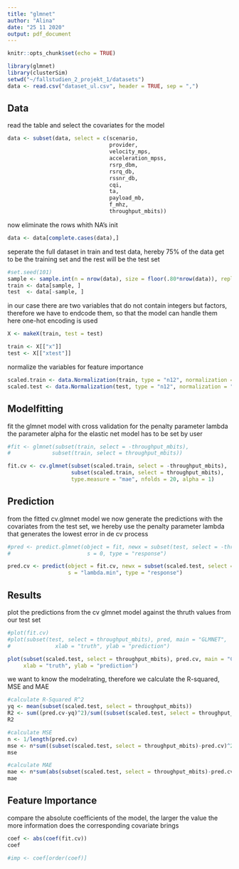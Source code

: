 ```yaml
---
title: "glmnet"
author: "Alina"
date: "25 11 2020"
output: pdf_document
---
```


```r
knitr::opts_chunk$set(echo = TRUE)
```


```r
library(glmnet)
library(clusterSim)
setwd("~/fallstudien_2_projekt_1/datasets")
data <- read.csv("dataset_ul.csv", header = TRUE, sep = ",")
```

## Data

read the table and select the covariates for the model
```r
data <- subset(data, select = c(scenario, 
                                provider,
                                velocity_mps, 
                                acceleration_mpss, 
                                rsrp_dbm, 
                                rsrq_db, 
                                rssnr_db, 
                                cqi, 
                                ta, 
                                payload_mb, 
                                f_mhz, 
                                throughput_mbits))
```

now eliminate the rows whith NA's init
```r
data <- data[complete.cases(data),]
```

seperate the full dataset in train and test data, hereby 75% of the data get to be the training set and the rest will be the test set

```r
#set.seed(101) 
sample <- sample.int(n = nrow(data), size = floor(.80*nrow(data)), replace = F)
train <- data[sample, ]
test  <- data[-sample, ]
```

in our case there are two variables that do not contain integers but factors, therefore we have to endcode them, so that the model can handle them
here one-hot encoding is used
```r
X <- makeX(train, test = test)

train <- X[["x"]]
test <- X[["xtest"]]
```

normalize the variables for feature importance
```r
scaled.train <- data.Normalization(train, type = "n12", normalization = "column")
scaled.test <- data.Normalization(test, type = "n12", normalization = "column")
```

## Modelfitting

fit the glmnet model with cross validation for the penalty parameter lambda
the parameter alpha for the elastic net model has to be set by user
```r
#fit <- glmnet(subset(train, select = -throughput_mbits), 
#             subset(train, select = throughput_mbits))

fit.cv <- cv.glmnet(subset(scaled.train, select = -throughput_mbits), 
                    subset(scaled.train, select = throughput_mbits), 
                    type.measure = "mae", nfolds = 20, alpha = 1)
```


## Prediction 

from the fitted cv.glmnet model we now generate the predictions with the covariates from the test set, we hereby use the penalty parameter lambda that generates the lowest error in de cv process
```r
#pred <- predict.glmnet(object = fit, newx = subset(test, select = -throughput_mbits), 
#                        s = 0, type = "response")

pred.cv <- predict(object = fit.cv, newx = subset(scaled.test, select = -throughput_mbits), 
                   s = "lambda.min", type = "response")
```

## Results

plot the predictions from the cv glmnet model against the thruth values from our test set
```r
#plot(fit.cv)
#plot(subset(test, select = throughput_mbits), pred, main = "GLMNET", 
#              xlab = "truth", ylab = "prediction")

plot(subset(scaled.test, select = throughput_mbits), pred.cv, main = "CV.GLMNET", 
     xlab = "truth", ylab = "prediction")
```

we want to know the modelrating, therefore we calculate the R-squared, MSE and MAE
```r
#calculate R-Squared R^2
yq <- mean(subset(scaled.test, select = throughput_mbits))
R2 <- sum((pred.cv-yq)^2)/sum((subset(scaled.test, select = throughput_mbits)-yq)^2)
R2

#calculate MSE
n <- 1/length(pred.cv)
mse <- n*sum((subset(scaled.test, select = throughput_mbits)-pred.cv)^2)
mse

#calculate MAE
mae <- n*sum(abs(subset(scaled.test, select = throughput_mbits)-pred.cv))
mae
```

## Feature Importance 

compare the absolute coefficients of the model, the larger the value the more information does the corresponding covariate brings

```r
coef <- abs(coef(fit.cv))
coef
```

```r
#imp <- coef[order(coef)]
```



